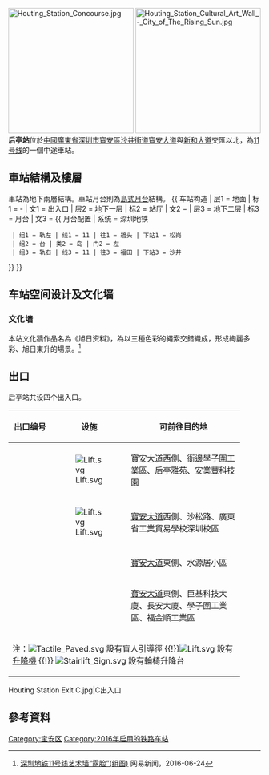 {{noteTA
|G1=Transport
}}
{{Infobox station
|name = 后亭
|pinyin = Houting
|eng_name = Houting
|formername = 
|livery = #AACCDD
|namecolour = #000000
|linecolour = {{深圳地鐵色彩|11}}
|linecolour2 =
|linecolour3 =
|image = Houting Station Platform.jpg
|caption =
|address = {{CHN}}[[廣東省|廣東省]][[深圳市|深圳市]][[宝安区|宝安区]][[沙井街道_(深圳市)|沙井街道]][[寶安大道|寶安大道]]與[[新和大道|新和大道]]交匯以北
|coordinates=
|map=
|colour = 月台：白色<br/>站厅：藍色
|line = {{深圳地鐵|11|sl}}
|station_hours = 06:25－23:59
|hours =
|connection =
|opened = 2016年6月28日
|services = {{Adjacent stations|system=Shenzhen Metro |line1=11|left1=松崗|right1=沙井}}|
|structure = [[地下車站|地下車站]]
|platformtype = [[島式月台|島式月台]]
|platform = 2
|exits = 4
|lift =
|escalator =
|route_map = {{Routemap|inline=yes|legend=no|map=
utSTRf!~MFADEg\utSTRg!~MFADEg~~{{RoutemapRoute|Licon=U|{{站|松崗}}}}
utSTR+BSl\utSTR+BSr!~num1r
utSTR+BSl!~num2l\utSTR+BSr
utSTRf!~MFADEf\utSTRg!~MFADEf~~{{RoutemapRoute|Licon=D|{{站|沙井}}}}
}}
}}

[[File:Houting_Station_Concourse.jpg|250px]]
[[File:Houting_Station_Cultural_Art_Wall_-_City_of_The_Rising_Sun.jpg|250px]]
'''后亭站'''位於[[中華人民共和國|中國]][[廣東省|廣東省]][[深圳市|深圳市]][[寶安區|寶安區]][[沙井街道_(深圳市)|沙井街道]][[寶安大道|寶安大道]]與[[新和大道|新和大道]]交匯以北，為[[深圳地鐵11号线|11号线]]的一個中途車站。

==車站結構及樓層==
車站為地下兩層結構。車站月台則為[[島式月台|島式月台]]結構。
{{ 车站构造
| 层1 = 地面 | 标1 = -
| 文1 = 出入口
| 层2 = 地下一层 | 标2 = 站厅
| 文2 = {{spml|售票机|客务中心|商店}}
| 层3 = 地下二层 | 标3 = 月台
| 文3 = {{ 月台配置 | 系统 = 深圳地铁
  | 组1 = 轨左 | 线1 = 11 | 往1 = 碧头 | 下站1 = 松岗
  | 组2 = 台 | 类2 = 岛 | 门2 = 左
  | 组3 = 轨右 | 线3 = 11 | 往3 = 福田 | 下站3 = 沙井
}}
}}

== 车站空间设计及文化墙 ==
=== 文化墙 ===
本站文化牆作品名為《旭日资料》，為以三種色彩的繩索交錯織成，形成絢麗多彩、旭日東升的場景。<ref>[http://news.163.com/16/0602/04/BOHFMOC400014AED.html 深圳地铁11号线艺术墙“露脸”(组图)] {{Wayback|url=http://news.163.com/16/0602/04/BOHFMOC400014AED.html |date=20160814042250 }}网易新闻，2016-06-24</ref>

== 出口 ==
后亭站共设四个出入口。
{|class="wikitable" width="56%"|
! style="width:70px" | 出口编号
! style="width:70px" | 设施
! style="width:210px" | 可前往目的地
|-
| {{港鐵出口|A}}   || [[File:Lift.svg|alt=]] || [[寶安大道|寶安大道]]西側、衙邊學子圍工業區、后亭雅苑、安業豐科技園
|-
| {{港鐵出口|B}} || [[File:Lift.svg|alt=]] || [[寶安大道|寶安大道]]西側、沙松路、廣東省工業貿易學校深圳校區
|-
| {{港鐵出口|C}} || || [[寶安大道|寶安大道]]東側、水源居小區
|-
| {{港鐵出口|D}} || || [[寶安大道|寶安大道]]東側、巨基科技大廈、長安大廈、學子圍工業區、福金順工業區
|-
| bgcolor="#EEEEEE" colspan=3 | 注：[[File:Tactile_Paved.svg|alt=]] 設有盲人引導徑 {{!}}[[File:Lift.svg|alt=]] 設有[[升降機|升降機]] {{!}}  [[File:Stairlift_Sign.svg|alt=]] 設有輪椅升降台
|}
<gallery>
Houting Station Exit C.jpg|C出入口
</gallery>

==參考資料==
<div class="references-small">
<references />
</div>
{{深圳地鐵11號線車站}}
{{深圳地鐵車站列表|SZM_future}}

[[Category:宝安区|Category:宝安区]]
[[Category:2016年启用的铁路车站|Category:2016年启用的铁路车站]]